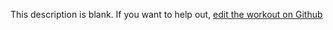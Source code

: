 
  This description is blank. If you want to help out, [edit the workout on Github](https://www.github.com/LiftArcade/exercises/blob/main/exercises/machine-shoulder-press-description.mdx)